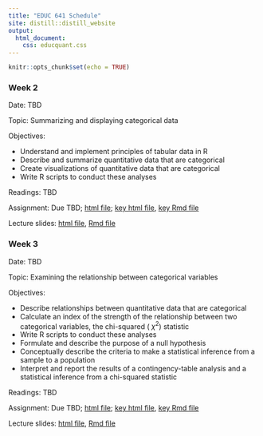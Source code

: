 ```yaml
---
title: "EDUC 641 Schedule"
site: distill::distill_website
output:
  html_document:
    css: educquant.css
---
```


```r
knitr::opts_chunk$set(echo = TRUE)
```

### Week 2 

Date: TBD

Topic: Summarizing and displaying categorical data

Objectives:

- Understand and implement principles of tabular data in R
- Describe and summarize quantitative data that are categorical
- Create visualizations of quantitative data that are categorical
- Write R scripts to conduct these analyses

Readings: TBD

Assignment: Due TBD; [html file](./assignments/assignment01.html); [key html file](), [key Rmd file]()

Lecture slides: [html file](./slides/EDUC641_2_categ_1.html), [Rmd file](./slides/EDUC641_2_categ_1.Rmd)

### Week 3 

Date: TBD

Topic: Examining the relationship between categorical variables

Objectives:

- Describe relationships between quantitative data that are categorical
- Calculate an index of the strength of the relationship between two categorical variables, the chi-squared ( $\chi^2$) statistic
- Write R scripts to conduct these analyses
- Formulate and describe the purpose of a null hypothesis
- Conceptually describe the criteria to make a statistical inference from a sample to a population
- Interpret and report the results of a contingency-table analysis and a statistical inference from a chi-squared statistic

Readings: TBD

Assignment: Due TBD; [html file](./assignments/assignment02.html); [key html file](), [key Rmd file]()

Lecture slides: [html file](./slides/EDUC641_2_categ_2.html), [Rmd file](./slides/EDUC641_2_categ_2.Rmd)



